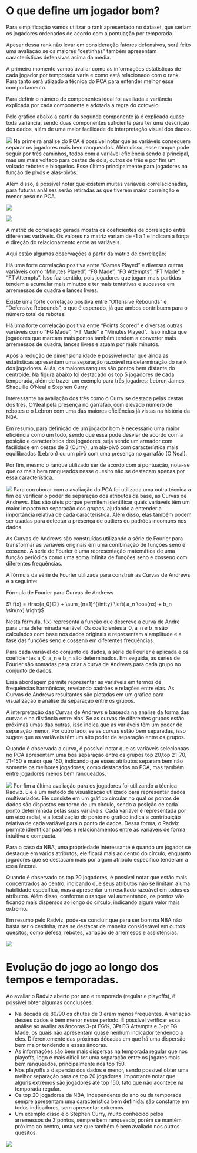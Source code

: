 # O que define um jogador bom?

Para simplificação vamos utilizar o rank apresentado no dataset, que seriam os jogadores ordenados de acordo com a pontuação por temporada.

Apesar dessa rank não levar em consideração fatores defensivos, será feito uma avaliaçào se os maiores "cestinhas" também apresentam características defensivas acima da média.

A primeiro momento vamos avaliar como as informações estatísticas de cada jogador por temporada varia e como está relacionado com o rank. Para tanto será utiizado a técnica do PCA para entender melhor esse comportamento.

Para definir o número de componentes ideal foi availiada a variância explicada por cada componente e adotada a regra do cotovelo.

Pelo gráfico abaixo a partir da segunda componente já é explicada quase toda variância, sendo duas componentes suficiente para ter uma descrição dos dados, além de uma maior facilidade de interpretação visual dos dados.

![](imagens/3.png) Na primeira análise do PCA é possível notar que as variáveis conseguem separar os jogadores mais bem ranqueados. Além disso, esse ranque pode seguir por três caminhos, todos com a variável eficiência sendo a principal, mas um mais voltado para cestas de dois, outros de três e por fim um voltado rebotes e bloqueios. Esse último principalmente para jogadores na função de pivôs e alas-pivôs.

Além disso, é possível notar que existem muitas variáveis correlacionadas, para futuras análises serão retiradas as que tiverem maior correlação e menor peso no PCA.

![](imagens/4.png)

![](imagens/5.png)

A matriz de correlação gerada mostra os coeficientes de correlação entre diferentes variáveis. Os valores na matriz variam de -1 a 1 e indicam a força e direção do relacionamento entre as variáveis.

Aqui estão algumas observações a partir da matriz de correlação:

Há uma forte correlação positiva entre "Games Played" e diversas outras variáveis como "Minutes Played", "FG Made", "FG Attempts", "FT Made" e "FT Attempts". Isso faz sentido, pois jogadores que jogam mais partidas tendem a acumular mais minutos e ter mais tentativas e sucessos em arremessos de quadra e lances livres.

Existe uma forte correlação positiva entre "Offensive Rebounds" e "Defensive Rebounds", o que é esperado, já que ambos contribuem para o número total de rebotes.

Há uma forte correlação positiva entre "Points Scored" e diversas outras variáveis como "FG Made", "FT Made" e "Minutes Played".  Isso indica que jogadores que marcam mais pontos também tendem a converter mais arremessos de quadra, lances livres e atuam por mais minutos.

Após a redução de dimensionalidade é possível notar que ainda as estatísticas apresentam uma separação razoável na determinação do rank dos jogadores. Aliás, os maiores ranques são pontos bem distante do centroide. Na figura abaixo foi destacado os top 5 jogadores de cada temporada, além de trazer um exemplo para três jogadres: Lebron James, Shaquille O'Neal e Stephen Curry.

Interessante na avaliação dos três como o Curry se destaca pelas cestas dos três, O'Neal pela presença no garrafão, com elevado número de rebotes e o Lebron com uma das maiores eficiências já vistas na história da NBA.

Em resumo, para definição de um jogador bom é necessário uma maior eficiência como um todo, sendo que essa pode desviar de acordo com a posição e característica dos jogadores, seja sendo um armador com facilidade em cestas de 3 (Curry), um ala-pivô com característica mais equilibradas (Lebron) ou um pivô com uma presença no garrafão (O'Neal).

Por fim, mesmo o ranque utilizado ser de acordo com a pontuação, nota-se que os mais bem ranqueados nesse quesito não se destacam apenas por essa característica.

![](imagens/6.png)
Para corroborar com a avaliação do PCA foi utilizada uma outra técnica a fim de verificar o poder de separação dos atributos da base, as Curvas de Andrews. Elas são úteis porque permitem identificar quais variáveis têm um maior impacto na separação dos grupos, ajudando a entender a importância relativa de cada característica. Além disso, elas também podem ser usadas para detectar a presença de outliers ou padrões incomuns nos dados.

As Curvas de Andrews são construídas utilizando a série de Fourier para transformar as variáveis originais em uma combinação de funções seno e cosseno. A série de Fourier é uma representação matemática de uma função periódica como uma soma infinita de funções seno e cosseno com diferentes frequências.

A fórmula da série de Fourier utilizada para construir as Curvas de Andrews é a seguinte:

Fórmula de Fourier para Curvas de Andrews

$\ f(x) = \frac{a_0}{2} + \sum_{n=1}^{\infty} \left( a_n \cos(nx) + b_n \sin(nx) \right)$

Nesta fórmula, f(x) representa a função que descreve a curva de Andre para uma determinada variável. Os coeficientes a_0, a_n e b_n são calculados com base nos dados originais e representam a amplitude e a fase das funções seno e cosseno em diferentes frequências.

Para cada variável do conjunto de dados, a série de Fourier é aplicada e os coeficientes a_0, a_n e b_n são determinados. Em seguida, as séries de Fourier são somadas para criar a curva de Andrews para cada grupo no conjunto de dados.

Essa abordagem permite representar as variáveis em termos de frequências harmônicas, revelando padrões e relações entre elas. As Curvas de Andrews resultantes são plotadas em um gráfico para visualização e análise da separação entre os grupos.

A interpretação das Curvas de Andrews é baseada na análise da forma das curvas e na distância entre elas. Se as curvas de diferentes grupos estão próximas umas das outras, isso indica que as variáveis têm um poder de separação menor. Por outro lado, se as curvas estão bem separadas, isso sugere que as variáveis têm um alto poder de separação entre os grupos.

Quando é observada a curva, é possível notar que as variáveis selecionaas no PCA apresentam uma boa separação entre os grupos top 20,top 21-70, 71-150 e maior que 150, indicando que esses atributos separam bem não somente os melhores jogadores, como destacados no PCA, mas também entre jogadores menos bem ranqueados.

![](imagens/7.png)
Por fim a última avaliação para os jogadores foi utilizando a técnica Radviz. Ele é um método de visualização utilizado para representar dados multivariados. Ele consiste em um gráfico circular no qual os pontos de dados são dispostos em torno de um círculo, sendo a posição de cada ponto determinada pelas suas variáveis. Cada variável é representada por um eixo radial, e a localização do ponto no gráfico indica a contribuição relativa de cada variável para o ponto de dados. Dessa forma, o Radviz permite identificar padrões e relacionamentos entre as variáveis de forma intuitiva e compacta.

Para o caso da NBA, uma propriedade interessante é quando um jogador se destaque em vários atributos, ele ficará mais ao centro do círculo, enquanto jogadores que se destacam mais por algum atributo específico tenderam a essa âncora.

Quando é observado os top 20 jogadores, é possível notar que estão mais concentrados ao centro, indicando que seus atributos não se limitam a uma habilidade específica, mas a apresentar um resultado razoável em todos os atributos. Além disso, conforme o ranque vai aumentando, os pontos vão ficando mais dispersos ao longo do círculo, indicando algum valor mais extremo.

Em resumo pelo Radviz, pode-se concluir que para ser bom na NBA não basta ser o cestinha, mas se destacar de maneira considerável em outros quesitos, como defesa, rebotes, variação de arremesos e assistências.

![](imagens/download.png)

# Evolução do jogo ao longo dos tempos e temporadas.

Ao avaliar o Radviz aberto por ano e temporada (regular e playoffs), é possível obter algumas conclusões:

-   Na década de 80/90 os chutes de 3 eram menos frequentes. A variação desses dados é bem menor nesse período. É possível verificar essa análise ao avaliar as âncoras 3-pt FG%, 3Pt FG Attempts e 3-pt FG Made, os quais não apresentam quase nenhum indicador tendendo a eles. Diferentemente das próximas décadas em que há uma dispersão bem maior tendendo a essas âncoras.
-   As informações são bem mais dispersas na temporada regular que nos playoffs, logo é mais difícil ter uma separação entre os jogares mais bem ranqueados, principalmente nos top 150.
-   Nos playoffs a dispersão dos dados é menor, sendo possível obter uma melhor separação para os top 20 jogadores. Importante notar que alguns extremos são jogadores até top 150, fato que não acontece na temporada regular.
-   Os top 20 jogadores da NBA, independente do ano ou da temporada sempre apresentam uma característica bem definida: são constante em todos indicadores, sem apresentar extremos.
-   Um exemplo disso é o Stephen Curry, muito conhecido pelos arremessos de 3 pontos, sempre bem ranqueado, porém se mantém próximo ao centro, uma vez que também é bem avaliado nos outros quesitos.

![](imagens/14.png)
